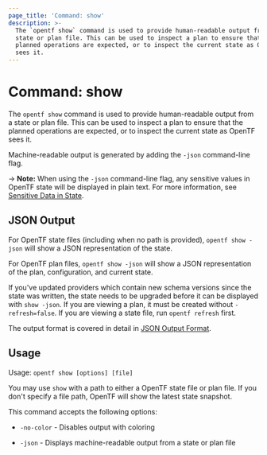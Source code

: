 ```yaml
---
page_title: 'Command: show'
description: >-
  The `opentf show` command is used to provide human-readable output from a
  state or plan file. This can be used to inspect a plan to ensure that the
  planned operations are expected, or to inspect the current state as OpenTF
  sees it.
---
```


# Command: show

The `opentf show` command is used to provide human-readable output
from a state or plan file. This can be used to inspect a plan to ensure
that the planned operations are expected, or to inspect the current state
as OpenTF sees it.

Machine-readable output is generated by adding the `-json` command-line
flag.

-> **Note:** When using the `-json` command-line flag, any sensitive values in
OpenTF state will be displayed in plain text. For more information, see
[Sensitive Data in State](/opentf/language/state/sensitive-data).

## JSON Output

For OpenTF state files (including when no path is provided),
`opentf show -json` will show a JSON representation of the state.

For OpenTF plan files, `opentf show -json` will show a JSON representation
of the plan, configuration, and current state.

If you've updated providers which contain new schema versions since the state
was written, the state needs to be upgraded before it can be displayed with
`show -json`. If you are viewing a plan, it must be created without
`-refresh=false`. If you are viewing a state file, run `opentf refresh`
first.

The output format is covered in detail in [JSON Output Format](/opentf/internals/json-format).

## Usage

Usage: `opentf show [options] [file]`

You may use `show` with a path to either a OpenTF state file or plan
file. If you don't specify a file path, OpenTF will show the latest state
snapshot.

This command accepts the following options:

* `-no-color` - Disables output with coloring

* `-json` - Displays machine-readable output from a state or plan file
